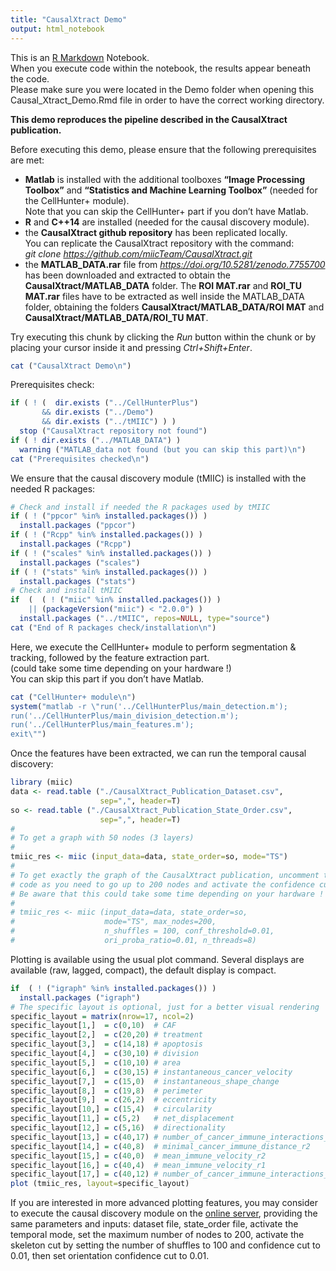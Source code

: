 ---
title: "CausalXtract Demo"
output: html_notebook
---

This is an [R Markdown](http://rmarkdown.rstudio.com) Notebook.\
When you execute code within the notebook, the results appear beneath the code.\
Please make sure you were located in the Demo folder when opening this Causal_Xtract_Demo.Rmd file in order to have the correct working directory.

**This demo reproduces the pipeline described in the CausalXtract publication.**

Before executing this demo, please ensure that the following prerequisites are met:

-   **Matlab** is installed with the additional toolboxes **"Image Processing Toolbox"** and **"Statistics and Machine Learning Toolbox"** (needed for the CellHunter+ module).\
    Note that you can skip the CellHunter+ part if you don't have Matlab.\
-   **R** and **C++14** are installed (needed for the causal discovery module).\
-   the **CausalXtract github repository** has been replicated locally.\
    You can replicate the CausalXtract repository with the command:\
    *git clone <https://github.com/miicTeam/CausalXtract.git>*\
-   the **MATLAB_DATA.rar** file from [*https://doi.org/10.5281/zenodo.7755700*](https://doi.org/10.5281/zenodo.7755700){.uri} has been downloaded and extracted to obtain the **CausalXtract/MATLAB_DATA** folder. The **ROI MAT.rar** and **ROI_TU MAT.rar** files have to be extracted as well inside the MATLAB_DATA folder, obtaining the folders **CausalXtract/MATLAB_DATA/ROI MAT** and **CausalXtract/MATLAB_DATA/ROI_TU MAT**.

Try executing this chunk by clicking the *Run* button within the chunk or by placing your cursor inside it and pressing *Ctrl+Shift+Enter*.

```{r}
cat ("CausalXtract Demo\n")
```

Prerequisites check:

```{r}
if ( ! (  dir.exists ("../CellHunterPlus")
       && dir.exists ("../Demo")
       && dir.exists ("../tMIIC") ) ) 
  stop ("CausalXtract repository not found")
if ( ! dir.exists ("../MATLAB_DATA") )
  warning ("MATLAB_data not found (but you can skip this part)\n")
cat ("Prerequisites checked\n")
```

We ensure that the causal discovery module (tMIIC) is installed with the needed R packages:

```{r}
# Check and install if needed the R packages used by tMIIC
if ( ! ("ppcor" %in% installed.packages()) )
  install.packages ("ppcor") 
if ( ! ("Rcpp" %in% installed.packages()) )
  install.packages ("Rcpp") 
if ( ! ("scales" %in% installed.packages()) )
  install.packages ("scales") 
if ( ! ("stats" %in% installed.packages()) )
  install.packages ("stats") 
# Check and install tMIIC
if  (  ( ! ("miic" %in% installed.packages()) )
    || (packageVersion("miic") < "2.0.0") ) 
  install.packages ("../tMIIC", repos=NULL, type="source") 
cat ("End of R packages check/installation\n")
```

Here, we execute the CellHunter+ module to perform segmentation & tracking, followed by the feature extraction part.\
(could take some time depending on your hardware !)\
You can skip this part if you don't have Matlab.

```{r}
cat ("CellHunter+ module\n")
system("matlab -r \"run('../CellHunterPlus/main_detection.m');
run('../CellHunterPlus/main_division_detection.m'); 
run('../CellHunterPlus/main_features.m');
exit\"")
```

Once the features have been extracted, we can run the temporal causal discovery:

```{r}
library (miic)
data <- read.table ("./CausalXtract_Publication_Dataset.csv", 
                    sep=",", header=T)
so <- read.table ("./CausalXtract_Publication_State_Order.csv", 
                    sep=",", header=T)
# 
# To get a graph with 50 nodes (3 layers)
# 
tmiic_res <- miic (input_data=data, state_order=so, mode="TS")
#
# To get exactly the graph of the CausalXtract publication, uncomment the following
# code as you need to go up to 200 nodes and activate the confidence cuts.
# Be aware that this could take some time depending on your hardware ! 
# 
# tmiic_res <- miic (input_data=data, state_order=so, 
#                    mode="TS", max_nodes=200,
#                    n_shuffles = 100, conf_threshold=0.01, 
#                    ori_proba_ratio=0.01, n_threads=8)
```

Plotting is available using the usual plot command. Several displays are available (raw, lagged, compact), the default display is compact.

```{r}
if  ( ! ("igraph" %in% installed.packages()) )
  install.packages ("igraph")
# The specific layout is optional, just for a better visual rendering
specific_layout = matrix(nrow=17, ncol=2)
specific_layout[1,]  = c(0,10)  # CAF
specific_layout[2,]  = c(20,20) # treatment
specific_layout[3,]  = c(14,18) # apoptosis
specific_layout[4,]  = c(30,10) # division
specific_layout[5,]  = c(10,10) # area
specific_layout[6,]  = c(30,15) # instantaneous_cancer_velocity
specific_layout[7,]  = c(15,0)  # instantaneous_shape_change
specific_layout[8,]  = c(19,8)  # perimeter
specific_layout[9,]  = c(26,2)  # eccentricity
specific_layout[10,] = c(15,4)  # circularity
specific_layout[11,] = c(5,2)   # net_displacement
specific_layout[12,] = c(5,16)  # directionality
specific_layout[13,] = c(40,17) # number_of_cancer_immune_interactions_r2
specific_layout[14,] = c(40,8)  # minimal_cancer_immune_distance_r2
specific_layout[15,] = c(40,0)  # mean_immune_velocity_r2
specific_layout[16,] = c(40,4)  # mean_immune_velocity_r1
specific_layout[17,] = c(40,12) # number_of_cancer_immune_interactions_r1
plot (tmiic_res, layout=specific_layout)
```

If you are interested in more advanced plotting features, you may consider to execute the causal discovery module on the [online server](https://miic.curie.fr/workbench_timeseries.php), providing the same parameters and inputs: dataset file, state_order file, activate the temporal mode, set the maximum number of nodes to 200, activate the skeleton cut by setting the number of shuffles to 100 and confidence cut to 0.01, then set orientation confidence cut to 0.01.
